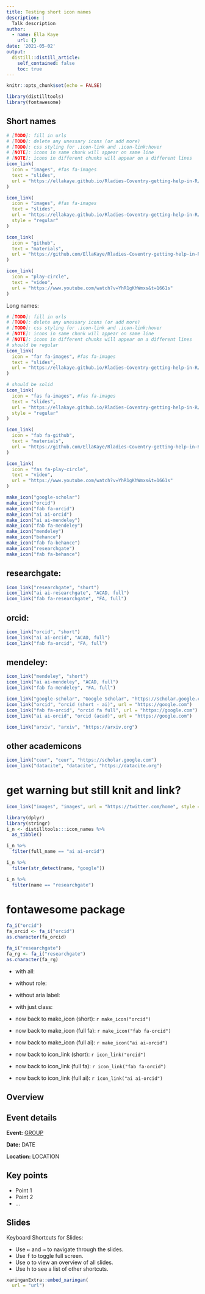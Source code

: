 ```yaml
---
title: Testing short icon names
description: |
  Talk description
author: 
  - name: Ella Kaye
    url: {}
date: '2021-05-02'
output:
  distill::distill_article:
    self_contained: false
    toc: true
---
```


```r
knitr::opts_chunk$set(echo = FALSE)
```

```r
library(distilltools)
library(fontawesome)
```

## Short names
```r
# [TODO]: fill in urls
# [TODO]: delete any unessary icons (or add more)
# [TODO]: css styling for .icon-link and .icon-link:hover
# [NOTE]: icons in same chunk will appear on same line
# [NOTE]: icons in different chunks will appear on a different lines
icon_link(
  icon = "images", #fas fa-images
  text = "slides",
  url = "https://ellakaye.github.io/Rladies-Coventry-getting-help-in-R/getting_help_in_R.html#1"
)

icon_link(
  icon = "images", #fas fa-images
  text = "slides",
  url = "https://ellakaye.github.io/Rladies-Coventry-getting-help-in-R/getting_help_in_R.html#1",
  style = "regular"
)

icon_link(
  icon = "github",
  text = "materials",
  url = "https://github.com/EllaKaye/Rladies-Coventry-getting-help-in-R"
)

icon_link(
  icon = "play-circle",
  text = "video",
  url = "https://www.youtube.com/watch?v=YhR1gKhWmxs&t=1661s"
)
```

Long names:

```r
# [TODO]: fill in urls
# [TODO]: delete any unessary icons (or add more)
# [TODO]: css styling for .icon-link and .icon-link:hover
# [NOTE]: icons in same chunk will appear on same line
# [NOTE]: icons in different chunks will appear on a different lines
# should be regular
icon_link(
  icon = "far fa-images", #fas fa-images
  text = "slides",
  url = "https://ellakaye.github.io/Rladies-Coventry-getting-help-in-R/getting_help_in_R.html#1"
)

# should be solid
icon_link(
  icon = "fas fa-images", #fas fa-images
  text = "slides",
  url = "https://ellakaye.github.io/Rladies-Coventry-getting-help-in-R/getting_help_in_R.html#1",
  style = "regular"
)

icon_link(
  icon = "fab fa-github",
  text = "materials",
  url = "https://github.com/EllaKaye/Rladies-Coventry-getting-help-in-R"
)

icon_link(
  icon = "fas fa-play-circle",
  text = "video",
  url = "https://www.youtube.com/watch?v=YhR1gKhWmxs&t=1661s"
)
```


```r
make_icon("google-scholar")
make_icon("orcid")
make_icon("fab fa-orcid")
make_icon("ai ai-orcid")
make_icon("ai ai-mendeley")
make_icon("fab fa-mendeley")
make_icon("mendeley")
make_icon("behance")
make_icon("fab fa-behance")
make_icon("researchgate")
make_icon("fab fa-behance")
```

## researchgate:
```r
icon_link("researchgate", "short")
icon_link("ai ai-researchgate", "ACAD, full")
icon_link("fab fa-researchgate", "FA, full")
```

## orcid:
```r
icon_link("orcid", "short")
icon_link("ai ai-orcid", "ACAD, full")
icon_link("fab fa-orcid", "FA, full")
```

## mendeley:
```r
icon_link("mendeley", "short")
icon_link("ai ai-mendeley", "ACAD, full")
icon_link("fab fa-mendeley", "FA, full")
```

```r
icon_link("google-scholar", "Google Scholar", "https://scholar.google.com")
icon_link("orcid", "orcid (short - ai)", url = "https://google.com")
icon_link("fab fa-orcid", "orcid fa full", url = "https://google.com")
icon_link("ai ai-orcid", "orcid (acad)", url = "https://google.com")
```

```r
icon_link("arxiv", "arxiv", "https://arxiv.org")
```

## other academicons
```r
icon_link("ceur", "ceur", "https://scholar.google.com")
icon_link("datacite", "datacite", "https://datacite.org")
```

# get warning but still knit and link?
```r
icon_link("images", "images", url = "https://twitter.com/home", style = "brands")
```



```r
library(dplyr)
library(stringr)
i_n <- distilltools:::icon_names %>%
  as_tibble()

i_n %>%
  filter(full_name == "ai ai-orcid")

i_n %>%
  filter(str_detect(name, "google"))

i_n %>%
  filter(name == "researchgate")
```

# fontawesome package

```r
fa_i("orcid")
fa_orcid <- fa_i("orcid")
as.character(fa_orcid)

fa_i("researchgate")
fa_rg <- fa_i("researchgate")
as.character(fa_rg)
```

- with all: <i class="fab fa-orcid" role = "presentation" aria-label="orcid icon"></i>
- without role: <i class="fab fa-orcid" aria-label="orcid icon"></i>
- without aria label: <i class="fab fa-orcid" role = "presentation"></i>
- with just class: <i class="fab fa-orcid"></i>

- now back to make_icon (short): `r make_icon("orcid")`
- now back to make_icon (full fa): `r make_icon("fab fa-orcid")`
- now back to make_icon (full ai): `r make_icon("ai ai-orcid")`

- now back to icon_link (short): `r icon_link("orcid")`
- now back to icon_link (full fa): `r icon_link("fab fa-orcid")`
- now back to icon_link (full ai): `r icon_link("ai ai-orcid")`

## Overview 


## Event details

**Event:** [GROUP](url)

**Date:** DATE

**Location:** LOCATION

## Key points

- Point 1
- Point 2
- ...

## Slides

Keyboard Shortcuts for Slides:

- Use <kbd>←</kbd> and <kbd>→</kbd> to navigate through the slides.
- Use <kbd>f</kbd> to toggle full screen.
- Use <kbd>o</kbd> to view an overview of all slides.
- Use <kbd>h</kbd> to see a list of other shortcuts.

```r
xaringanExtra::embed_xaringan(
  url = "url")
```

